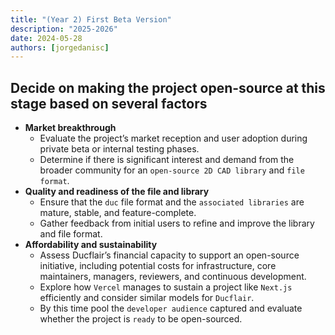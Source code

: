 ```yaml
---
title: "(Year 2) First Beta Version"
description: "2025-2026"
date: 2024-05-28
authors: [jorgedanisc]
---
```


## Decide on making the project open-source at this stage based on several factors
  - **Market breakthrough**
    - Evaluate the project’s market reception and user adoption during private beta or internal testing phases.
    - Determine if there is significant interest and demand from the broader community for an `open-source 2D CAD library` and `file format`.
  - **Quality and readiness of the file and library**
    - Ensure that the `duc` file format and the `associated libraries` are mature, stable, and feature-complete.
    - Gather feedback from initial users to refine and improve the library and file format.
  - **Affordability and sustainability**
    - Assess Ducflair’s financial capacity to support an open-source initiative, including potential costs for infrastructure, core maintainers, managers, reviewers, and continuous development.
    - Explore how `Vercel` manages to sustain a project like `Next.js` efficiently and consider similar models for `Ducflair`.
    - By this time pool the `developer audience` captured and evaluate whether the project is `ready` to be open-sourced.
